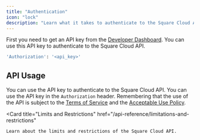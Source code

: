 ```yaml
---
title: "Authentication"
icon: "lock"
description: "Learn what it takes to authenticate to the Square Cloud API."
---
```


First you need to get an API key from the [Developer Dashboard](https://squarecloud.app/account). You can use this API key to authenticate to the Square Cloud API.

```bash
'Authorization': '<api_key>'
```

## API Usage
You can use the API key to authenticate to the Square Cloud API. You can use the API key in the `Authorization` header.
Remembering that the use of the API is subject to the [Terms of Service](https://squarecloud.app/legal) and the [Acceptable Use Policy](https://squarecloud.app/legal/policy).

<Card
  title="Limits and Restrictions"
  href="/api-reference/limitations-and-restrictions"
>
    Learn about the limits and restrictions of the Square Cloud API.
</Card> 